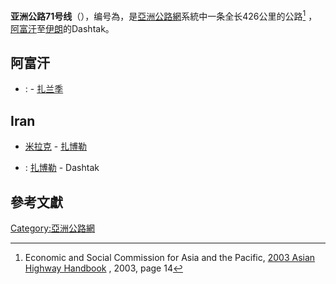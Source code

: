 {{泛亚公路信息框
|number=71
|length={{convert|426|km|mi|lk=on}}
|starting_terminus={{AFG}} {{link-en|Delaram|Delaram}}
|ending_terminus={{IRN}} Dashtak
|countries={{AFG}}<br />{{IRN}}
}}

'''亚洲公路71号线'''（{{lang-en|'''Asian Highway 71'''}}），编号為{{Asian Highway nopic|71}}，是[[亞洲公路網|亞洲公路網]]系統中一条全长426公里的公路<ref>Economic and Social Commission for Asia and the Pacific, [http://www.unescap.org/sites/default/files/Full%20version.pdf 2003 Asian Highway Handbook] {{Wayback|url=http://www.unescap.org/sites/default/files/Full%20version.pdf |date=20140407070358 }}, 2003, page 14</ref> ，[[阿富汗|阿富汗]]{{link-en|德拉拉姆|Delaram}}至[[伊朗|伊朗]]的Dashtak。

== 阿富汗 ==
*{{link-en|606号公路|Route 606 (Afghanistan)}}: {{link-en|德拉拉姆|Delaram}} - [[扎兰季|扎兰季]]

==Iran==
* [[米拉克|米拉克]] - [[扎博勒|扎博勒]]
* {{IR-Road|99}}: [[扎博勒|扎博勒]] - Dashtak
== 參考文獻 ==
<references/>

{{亞洲公路網}}
{{Road-stub}}
[[Category:亞洲公路網|Category:亞洲公路網]]
